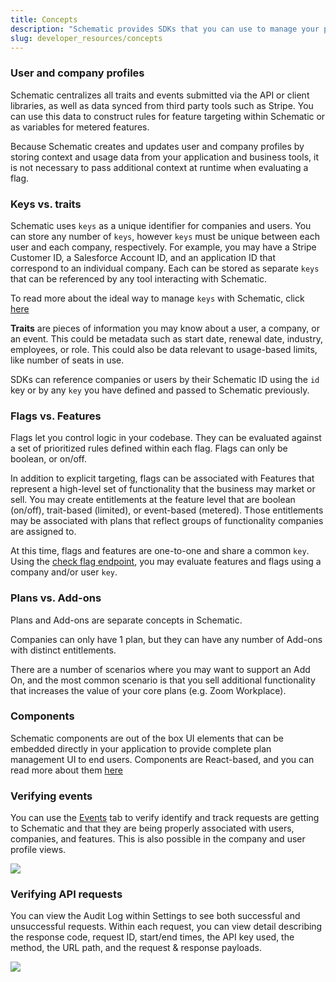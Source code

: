 ```yaml
---
title: Concepts
description: "Schematic provides SDKs that you can use to manage your plans and features, track usage, and check entitlements."
slug: developer_resources/concepts
---
```


### User and company profiles

Schematic centralizes all traits and events submitted via the API or client libraries, as well as data synced from third party tools such as Stripe. You can use this data to construct rules for feature targeting within Schematic or as variables for metered features.

Because Schematic creates and updates user and company profiles by storing context and usage data from your application and business tools, it is not necessary to pass additional context at runtime when evaluating a flag.

### Keys vs. traits

Schematic uses `keys` as a unique identifier for companies and users. You can store any number of `keys`, however `keys` must be unique between each user and each company, respectively. For example, you may have a Stripe Customer ID, a Salesforce Account ID, and an application ID that correspond to an individual company. Each can be stored as separate `keys` that can be referenced by any tool interacting with Schematic.

To read more about the ideal way to manage `keys` with Schematic, click [here](/developer_resources/key_management)

**Traits** are pieces of information you may know about a user, a company, or an event. This could be metadata such as start date, renewal date, industry, employees, or role. This could also be data relevant to usage-based limits, like number of seats in use.

SDKs can reference companies or users by their Schematic ID using the `id` key or by any `key` you have defined and passed to Schematic previously.

### Flags vs. Features

Flags let you control logic in your codebase. They can be evaluated against a set of prioritized rules defined within each flag. Flags can only be boolean, or on/off.

In addition to explicit targeting, flags can be associated with Features that represent a high-level set of functionality that the business may market or sell. You may create entitlements at the feature level that are boolean (on/off), trait-based (limited), or event-based (metered). Those entitlements may be associated with plans that reflect groups of functionality companies are assigned to.

At this time, flags and features are one-to-one and share a common `key`. Using the [check flag endpoint](/api-reference/features/check-flag), you may evaluate features and flags using a company and/or user `key`.

### Plans vs. Add-ons

Plans and Add-ons are separate concepts in Schematic.

Companies can only have 1 plan, but they can have any number of Add-ons with distinct entitlements.

There are a number of scenarios where you may want to support an Add On, and the most common scenario is that you sell additional functionality that increases the value of your core plans (e.g. Zoom Workplace).

### Components

Schematic components are out of the box UI elements that can be embedded directly in your application to provide complete plan management UI to end users. Components are React-based, and you can read more about them [here](/components/overview)

### Verifying events

You can use the [Events](https://app.schematichq.com/events) tab to verify identify and track requests are getting to Schematic and that they are being properly associated with users, companies, and features. This is also possible in the company and user profile views.

<img
  src="../../assets/images/sdks_concepts_1.png"
/>

### Verifying API requests

You can view the Audit Log within Settings to see both successful and unsuccessful requests. Within each request, you can view detail describing the response code, request ID, start/end times, the API key used, the method, the URL path, and the request & response payloads.

<img
  src="../../assets/images/quickstart_api_2a.png"
/>